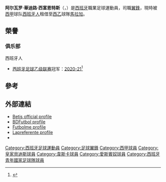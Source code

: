 {{noteTA
|G1=Football
|G2=laliga
|1=zh-hans:巴蒂略;zh-hant:華迪路;zh-tw:瓦迪略;
|2=zh-hans:阿尔瓦罗;zh-hant:艾華路;zh-tw:阿爾瓦羅;
}}
{{Infobox football biography
| name = 艾華路·華迪路<br>Álvaro Vadillo
| image = Álvaro Vadillo.jpg
| caption = 2012年，为[[皇家貝迪斯|貝迪斯]]效力时的華迪路
| fullname = Álvaro Vadillo Cifuentes
| birth_date = {{birth date and age|1994|9|12|df=y}}
| birth_place = {{SPA}}[[王港市|王港市]]
| height = {{convert|1.80|m|ftin|0|abbr=on}}
| position = [[翼鋒|翼鋒]]
| currentclub = [[馬拉加足球俱樂部|馬拉加]] ([[西班牙人足球俱樂部|西班牙人]]外借)
| clubnumber = 18
| youthyears1 = 2006–2011 | youthclubs1 = [[皇家貝迪斯|貝迪斯]]
| years1 = 2011–2013 | clubs1 = [[皇家貝迪斯|貝迪斯B隊]] | caps1 = 34 | goals1 = 4
| years2 = 2011–2016 | clubs2 = [[皇家貝迪斯|貝迪斯]] | caps2 = 49 | goals2 = 0
| years3 = 2016–2018 | clubs3 = [[韋斯卡體育協會|侯爾斯卡]] | caps3 = 53 | goals3 = 7
| years4 = 2018–2020 | clubs4 = [[格拉納達足球俱樂部|格蘭納達]] | caps4 = 62 | goals4 = 7
| years5 = 2020–2021 | clubs5 = [[维戈塞尔塔足球俱乐部|塞尔塔]] |caps5 = 0 | goals5 = 0
| years6 = 2020–2021 | clubs6 = → [[西班牙人足球俱乐部|西班牙人]]（租借） |caps6 = 12 | goals6 = 0
| years7 = 2021–     | clubs7 = [[西班牙人足球俱乐部|西班牙人]] |caps7 = 3 | goals7 = 0
| years8 = 2022–     | clubs8 = → [[馬拉加足球俱樂部|馬拉加]]（租借） |caps8 = 9 | goals8 = 0
| nationalyears1 = 2010–2011 | nationalteam1 = [[西班牙國家足球隊|西班牙U17]] | nationalcaps1 = 7 | nationalgoals1 = 0
| nationalyears2 = 2013 | nationalteam2 = [[西班牙國家足球隊|西班牙U19]]  | nationalcaps2 = 7 | nationalgoals2 = 1
| nationalyears3 = 2012 | nationalteam3 = [[西班牙國家足球隊|西班牙U20]]  | nationalcaps3 = 5 | nationalgoals3 = 1
| pcupdate = 2022年3月27日
| ntupdate = 
}}

{{Spanish name|Vadillo|Cifuentes}}
'''阿尔瓦罗·華迪路·西富恩特斯'''（{{lang-es|'''Álvaro Vadillo Cifuentes'''}}，{{bd|1994年|9月12日}}）是[[西班牙|西班牙]]職業足球運動員，司職[[翼鋒|翼鋒]]，現時被[[西班牙足球甲级联赛|西甲]]球队[[西班牙人足球俱樂部|西班牙人]]租借至[[西乙|西乙]]球隊[[馬拉加足球俱樂部|馬拉加]]。

== 榮譽 ==
=== 俱乐部 ===
;{{flagicon|ESP}} 西班牙人
* [[西班牙足球乙级联赛|西班牙足球乙级联赛]]冠军：[[2020年至2021年西班牙足球乙级联赛|2020-21]]<ref>{{cite web|url=https://www.marca.com/futbol/espanyol/2021/05/30/60a52b2346163fe1828b45bd.html|title=El éxito del Espanyol: campeón de Segunda, RdT logra el Pichichi y el Zarra, y Diego López, el Zamora|publisher=MARCA|date=2021-05-31}}</ref>

==參考==
{{Reflist}}

==外部連結==
*[https://web.archive.org/web/20130825230313/http://www.realbetisbalompie.es/plantillas/betis_b/jugadores/65/7_Alvaro_Vadillo Betis official profile] {{es icon}}
*[http://www.bdfutbol.com/en/j/j401082.html BDFutbol profile]
*[http://www.futbolme.com/app.php/jugador/alvaro-vadillo-cifuentes/26576 Futbolme profile] {{es icon}}
*[http://www.lapreferente.com/index.php?IDjugador=76834 Lapreferente profile] {{es icon}}
*{{Soccerway|alvaro-vadillo/160266}}

<!--{{皇家爱斯宾奴体育会球员名单}}-->
{{馬拉加足球會球員名單}}

{{DEFAULTSORT:Vadillo, Alvaro}}
[[Category:西班牙足球運動員|Category:西班牙足球運動員]]
[[Category:足球翼鋒|Category:足球翼鋒]]
[[Category:西甲球員|Category:西甲球員]]
[[Category:皇家貝迪斯球員|Category:皇家貝迪斯球員]]
[[Category:韋斯卡球員|Category:韋斯卡球員]]
[[Category:愛斯賓奴球員|Category:愛斯賓奴球員]]
[[Category:西班牙青年國家足球隊球員|Category:西班牙青年國家足球隊球員]]
